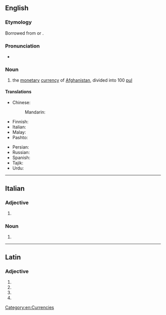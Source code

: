 {{also|Afghani}}
==English==

===Etymology===
Borrowed from {{bor|en|ps|افغانۍ|tr=afghānī}} or {{bor|en|fa|افغانی|tr=afğâni}}.

===Pronunciation===
* {{IPA|en|/æfˈɡɑːni/}}

===Noun===
{{wikipedia|Afghan afghani}}
{{en-noun}}

# the [[monetary]] [[currency]] of [[Afghanistan]], divided into 100 [[pul]]

====Translations====
{{trans-top|national currency of Afghanistan}}
* Chinese:
*: Mandarin: {{t+|cmn|阿富汗尼|tr=āfùhànní|sc=Hani}}
* Finnish: {{t+|fi|afgaani}}
* Italian: {{t+|it|afghani|m}}
* Malay: {{t|ms|afghani}}
* Pashto: {{t+|ps|افغانۍ}}
{{trans-mid}}
* Persian: {{t+|fa|افغانی|tr=afğâni}}
* Russian: {{t+|ru|афга́ни|m}}
* Spanish: {{t+|es|afgani|m}}
* Tajik: {{t|tg|афғонӣ}}
* Urdu: {{t|ur|افغانی|tr=afġānī}}
{{trans-bottom}}

[[Category:en:Currencies]]

----

==Italian==

===Adjective===
{{head|it|adjective form|g=m-p}}

# {{adj form of|it|afghano||m|p}}

===Noun===
{{head|it|noun form|g=m-p}}

# {{plural of|it|afghano}}

----

==Latin==

===Adjective===
{{la-adj-form|afghanī}}

# {{inflection of|la|afghanus||nom|m|p}}
# {{inflection of|la|afghanus||gen|m|s}}
# {{inflection of|la|afghanus||gen|n|s}}
# {{inflection of|la|afghanus||voc|m|p}}